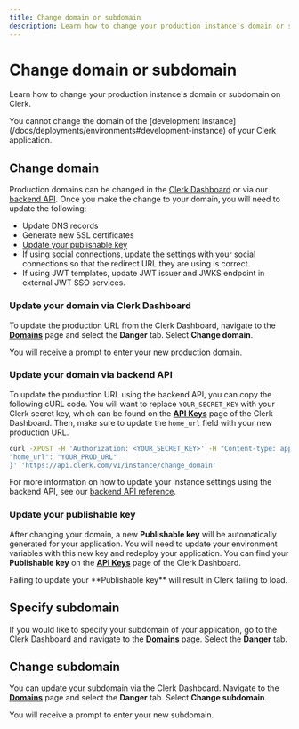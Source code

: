 ```yaml
---
title: Change domain or subdomain
description: Learn how to change your production instance's domain or subdomain on Clerk.
---
```


# Change domain or subdomain

Learn how to change your production instance's domain or subdomain on Clerk.

<Callout type="Info">
  You cannot change the domain of the [development instance](/docs/deployments/environments#development-instance) of your Clerk application.
</Callout>

## Change domain

Production domains can be changed in the [Clerk Dashboard](https://dashboard.clerk.com/) or via our [backend API](https://clerk.com/docs/reference/backend-api). Once you make the change to your domain, you will need to update the following:

- Update DNS records
- Generate new SSL certificates
- [Update your publishable key](#updating-your-publishable-key)
- If using social connections, update the settings with your social connections so that the redirect URL they are using is correct.
- If using JWT templates, update JWT issuer and JWKS endpoint in external JWT SSO services.

### Update your domain via Clerk Dashboard

To update the production URL from the Clerk Dashboard, navigate to the **[Domains](https://dashboard.clerk.com/last-active?path=domains)** page and select the **Danger** tab. Select **Change domain**. 

<Images
  width={3024}
  height={1650}
  src="/docs/images/deployment-guides/change-domain.webp"
  alt="The 'Danger' tab of the Domains page in the Clerk Dashboard.There is a red arrow pointing to the 'Change domain' button."
/>

You will receive a prompt to enter your new production domain.

<Images
  width={3024}
  height={1650}
  src="/docs/images/deployment-guides/change-domain-settings.webp"
  alt="The 'Change domain' modal in the Clerk Dashboard."
/>

### Update your domain via backend API

To update the production URL using the backend API, you can copy the following cURL code. You will want to replace `YOUR_SECRET_KEY` with your Clerk secret key, which can be found on the **[API Keys](https://dashboard.clerk.com/last-active?path=api-keys)** page of the Clerk Dashboard. Then, make sure to update the `home_url` field with your new production URL.

```bash
curl -XPOST -H 'Authorization: <YOUR_SECRET_KEY>' -H "Content-type: application/json" -d '{
"home_url": "YOUR_PROD_URL"
}' 'https://api.clerk.com/v1/instance/change_domain'
```

For more information on how to update your instance settings using the backend API, see our [backend API reference](https://clerk.com/docs/reference/backend-api/tag/Beta-Features#operation/UpdateInstanceAuthConfig).

### Update your publishable key

After changing your domain, a new **Publishable key** will be automatically generated for your application. You will need to update your environment variables with this new key and redeploy your application. You can find your **Publishable key** on the **[API Keys](https://dashboard.clerk.com/last-active?path=api-keys)** page of the Clerk Dashboard.

<Callout>
  Failing to update your **Publishable key** will result in Clerk failing to load. 
</Callout>

## Specify subdomain

If you would like to specify your subdomain of your application, go to the Clerk Dashboard and navigate to the **[Domains](https://dashboard.clerk.com/last-active?path=paths)** page. Select the **Danger** tab.

<Images
  width={3024}
  height={1650}
  src="/docs/images/deployment-guides/set-subdomain.webp"
  alt="The 'Danger' tab of the Domains page in the Clerk Dashboard.There is a red arrow pointing to the 'Set subdomain' button."
/>

## Change subdomain

You can update your subdomain via the Clerk Dashboard. Navigate to the **[Domains](https://dashboard.clerk.com/last-active?path=domains)** page and select the **Danger** tab. Select **Change subdomain**. 

<Images
  width={3024}
  height={1650}
  src="/docs/images/deployment-guides/change-subdomain.webp"
  alt="The 'Danger' tab of the Domains page in the Clerk Dashboard.There is a red arrow pointing to the 'Change subdomain' button."
/>

You will receive a prompt to enter your new subdomain.

<Images
  width={3024}
  height={1650}
  src="/docs/images/deployment-guides/change-subdomain-settings.webp"
  alt="The 'Change subdomain' modal in the Clerk Dashboard."
/>